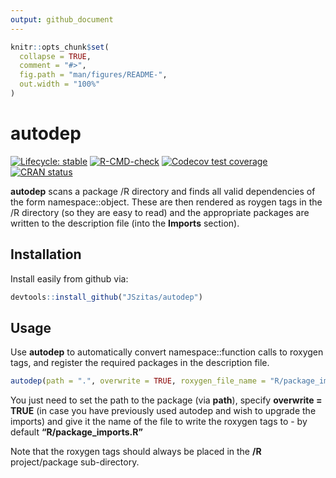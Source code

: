 ```yaml
---
output: github_document
---
```


<!-- README.md is generated from README.Rmd. Please edit that file -->

```r
knitr::opts_chunk$set(
  collapse = TRUE,
  comment = "#>",
  fig.path = "man/figures/README-",
  out.width = "100%"
)
```

# autodep

<!-- badges: start -->
[![Lifecycle: stable](https://img.shields.io/badge/lifecycle-stable-green.svg)](https://www.tidyverse.org/lifecycle/#stable)
[![R-CMD-check](https://github.com/JSzitas/autodep/workflows/R-CMD-check/badge.svg)](https://github.com/JSzitas/autodep/actions)
[![Codecov test coverage](https://codecov.io/gh/JSzitas/autodep/branch/main/graph/badge.svg)](https://codecov.io/gh/JSzitas/autodep?branch=main)
[![CRAN status](https://www.r-pkg.org/badges/version/autodep)](https://CRAN.R-project.org/package=autodep)
<!-- badges: end -->

**autodep** scans a package /R directory and finds all valid dependencies of the form namespace::object. 
These are then rendered as roygen tags in the /R directory (so they are easy to read) and the appropriate 
packages are written to the description file (into the **Imports** section). 


## Installation 

Install easily from github via: 
```r
devtools::install_github("JSzitas/autodep")
```


## Usage

Use **autodep** to automatically convert namespace::function calls to roxygen tags, 
and register the required packages in the description file. 

```r
autodep(path = ".", overwrite = TRUE, roxygen_file_name = "R/package_imports.R")
```

You just need to set the path to the package (via **path**), specify **overwrite = TRUE** 
(in case you have previously used autodep and wish to upgrade the imports) and give it 
the name of the file to write the roxygen tags to - by default **"R/package_imports.R"** 

Note that the roxygen tags should always be placed in the **/R** project/package sub-directory.



